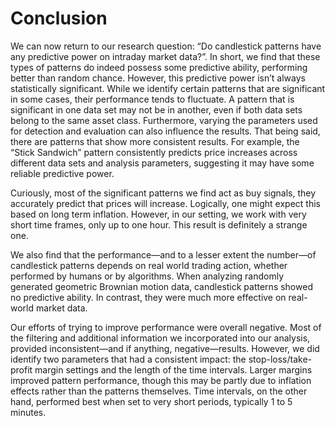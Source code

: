 # Conclusion {#sec-conclusion}

We can now return to our research question: "Do candlestick patterns have any predictive power on intraday market data?". In short, we find that these types of patterns do indeed possess some predictive ability, performing better than random chance. However, this predictive power isn’t always statistically significant. While we identify certain patterns that are significant in some cases, their performance tends to fluctuate. A pattern that is significant in one data set may not be in another, even if both data sets belong to the same asset class. Furthermore, varying the parameters used for detection and evaluation can also influence the results. That being said, there are patterns that show more consistent results. For example, the "Stick Sandwich" pattern consistently predicts price increases across different data sets and analysis parameters, suggesting it may have some reliable predictive power.

Curiously, most of the significant patterns we find act as buy signals, they accurately predict that prices will increase. Logically, one might expect this based on long term inflation. However, in our setting, we work with very short time frames, only up to one hour. This result is definitely a strange one.

We also find that the performance---and to a lesser extent the number---of candlestick patterns depends on real world trading action, whether performed by humans or by algorithms. When analyzing randomly generated geometric Brownian motion data, candlestick patterns showed no predictive ability. In contrast, they were much more effective on real-world market data.

Our efforts of trying to improve performance were overall negative. Most of the filtering and additional information we incorporated into our analysis, provided inconsistent---and if anything, negative---results. However, we did identify two parameters that had a consistent impact: the stop-loss/take-profit margin settings and the length of the time intervals. Larger margins improved pattern performance, though this may be partly due to inflation effects rather than the patterns themselves. Time intervals, on the other hand, performed best when set to very short periods, typically 1 to 5 minutes.
